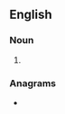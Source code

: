 {{also|trépans}}
==English==

===Noun===
{{head|en|noun plural form}}

# {{plural of|trepan|lang=en}}

===Anagrams===
* {{anagrams|en|a=aenprst|Napster|Partens|arpents|entraps|panters|parents|pastern|persant}}